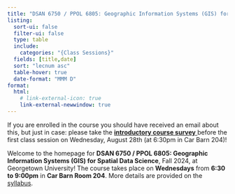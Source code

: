 ```yaml
---
title: "DSAN 6750 / PPOL 6805: Geographic Information Systems (GIS) for Spatial Data Science"
listing:
  sort-ui: false
  filter-ui: false
  type: table
  include:
    categories: "{Class Sessions}"
  fields: [title,date]
  sort: "lecnum asc"
  table-hover: true
  date-format: "MMM D"
format:
  html:
    # link-external-icon: true
    link-external-newwindow: true
---
```


::: {.callout-note title="Introductory Survey"}

If you are enrolled in the course you should have received an email about this, but just in case: please take the [**introductory course survey** <i class='bi bi-box-arrow-up-right' style='font-size: 80%;'></i>](https://forms.gle/kAyGvsMYSoLjZUtbA){target='_blank'} before the first class session on Wednesday, August 28th (at 6:30pm in Car Barn 204)!

:::

Welcome to the homepage for **DSAN 6750 / PPOL 6805: Geographic Information Systems (GIS) for Spatial Data Science**, Fall 2024, at Georgetown University! The course takes place on **Wednesdays** from **6:30 to 9:00pm** in **Car Barn Room 204**. More details are provided on the [syllabus](syllabus.qmd).
